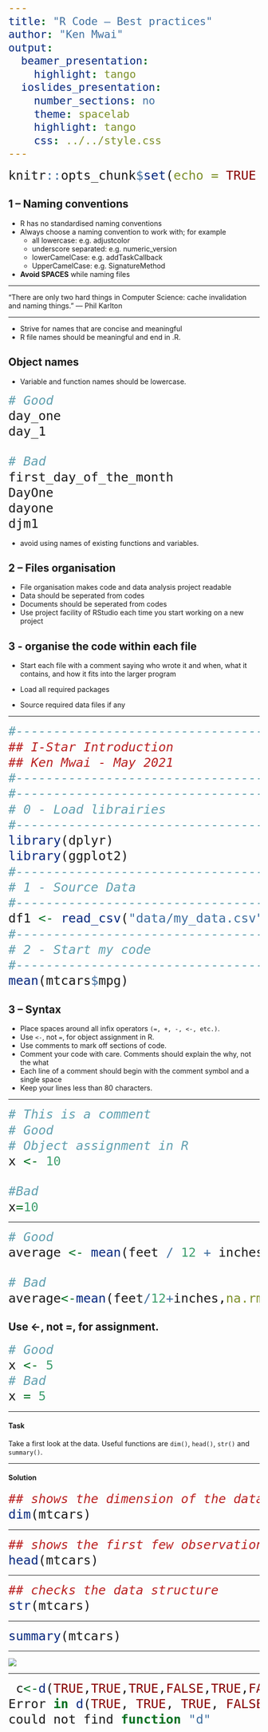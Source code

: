 ```yaml
---
title: "R Code – Best practices"
author: "Ken Mwai"
output:
  beamer_presentation:
    highlight: tango
  ioslides_presentation:
    number_sections: no
    theme: spacelab
    highlight: tango
    css: ../../style.css
---
```


<style type="text/css">
body, td {
   font-size: 14px;
}
code.r{
  font-size: 25px;
}
pre {
  font-size: 25px
}

slides > slide:not(.nobackground):after {
  content: ""
}
</style>


```r
knitr::opts_chunk$set(echo = TRUE , fig.align = 'center')
```

## 1 – Naming conventions

- R has no standardised naming conventions
- Always choose a naming convention to work with; for example
  - all lowercase: e.g. adjustcolor
  - underscore separated: e.g. numeric_version
  - lowerCamelCase: e.g. addTaskCallback
  - UpperCamelCase: e.g. SignatureMethod
- **Avoid SPACES** while naming files 

***

“There are only two hard things in Computer Science: cache invalidation and naming things.” — Phil Karlton
  
***

- Strive for names that are concise and meaningful
- R file names should be meaningful and end in .R.

## Object names

- Variable and function names should be lowercase. 

```r
# Good
day_one
day_1

# Bad
first_day_of_the_month
DayOne
dayone
djm1
```

- avoid using names of existing functions and variables.

## 2 – Files organisation

- File organisation makes code and data analysis project readable
- Data should be seperated from codes
- Documents should be seperated from codes
- Use project facility of RStudio each time you start working on a new project

## 3 -  organise the code within each file

- Start each file with a comment saying who wrote it and when, what it contains, and how it fits into the larger program

- Load all required packages

- Source required data files if any

****

```r
#----------------------------------------------
## I-Star Introduction
## Ken Mwai - May 2021
#----------------------------------------------
#----------------------------------------------
# 0 - Load librairies
#----------------------------------------------
library(dplyr)
library(ggplot2)
#----------------------------------------------
# 1 - Source Data
#----------------------------------------------
df1 <- read_csv("data/my_data.csv")
#----------------------------------------------
# 2 - Start my code
#----------------------------------------------
mean(mtcars$mpg)
```


## 3 – Syntax

- Place spaces around all infix operators `(=, +, -, <-, etc.)`.
- Use `<-`, not `=`, for object assignment in R.
- Use comments to mark off sections of code.
- Comment your code with care. Comments should explain the why, not the what
- Each line of a comment should begin with the comment symbol and a single space
- Keep your lines less than 80 characters.


*** 

```r
# This is a comment
# Good
# Object assignment in R
x <- 10 

#Bad
x=10 
```

***

```r
# Good
average <- mean(feet / 12 + inches, na.rm = TRUE)

# Bad
average<-mean(feet/12+inches,na.rm=TRUE)
```


## Use <-, not =, for assignment. 

```r
# Good
x <- 5
# Bad
x = 5
```


***

#### Task
::: {.task}
Take a first look at the data. Useful functions are
`dim()`, `head()`, `str()` and `summary()`.
:::

***

#### Solution
```r
## shows the dimension of the data
dim(mtcars)
```


***

```r
## shows the first few observations of the data
head(mtcars)

```


***

```r
## checks the data structure
str(mtcars)

```


***

```r
summary(mtcars)
```


***

![](images/code_R.PNG)

***

```r
 c<-d(TRUE,TRUE,TRUE,FALSE,TRUE,FALSE)
Error in d(TRUE, TRUE, TRUE, FALSE, TRUE, FALSE) :
could not find function "d"
```

